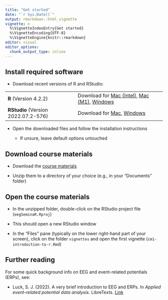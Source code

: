 ```yaml
---
title: "Get started"
date: "`r Sys.Date()`"
output: rmarkdown::html_vignette
vignette: >
  %\VignetteIndexEntry{Get started}
  %\VignetteEncoding{UTF-8}
  %\VignetteEngine{knitr::rmarkdown}
editor: visual
editor_options:
  chunk_output_type: inline
---
```


## Install required software

-   Download recent versions of R and RStudio:

|                                     |                                                                                                                                                                                                                                              |
|--------------------------------|----------------------------------------|
| **R** (Version 4.2.2)               | Download for [Mac (Intel)](https://cran.rstudio.com/bin/macosx/base/R-4.2.2.pkg), [Mac (M1)](https://cran.rstudio.com/bin/macosx/big-sur-arm64/base/R-4.2.2-arm64.pkg), [Windows](https://cran.rstudio.com/bin/windows/base/R-4.2.2-win.exe) |
| **RStudio** (Version 2022.07.2-576) | Download for [Mac](https://download1.rstudio.org/desktop/macos/RStudio-2022.07.2-576.dmg), [Windows](https://download1.rstudio.org/desktop/windows/RStudio-2022.07.2-576.exe)                                                                |

-   Open the downloaded files and follow the installation instructions

    -   If unsure, leave default options untouched

## Download course materials

-   Download the [course materials](https://github.com/alexenge/eegSeminaR/archive/refs/heads/main.zip)

-   Unzip them to a directory of your choice (e.g., in your "Documents" folder)

## Open the course materials

-   In the unzipped folder, double-click on the RStudio project file (`eegSeminaR.Rproj`)

-   This should open a new RStudio window

-   In the "Files" pane (typically on the lower right-hand part of your screen), click on the folder `vignettes` and open the first vignette (`cm1-introduction-to-r.Rmd`)

## Further reading

For some quick background info on EEG and event-related potentials (ERPs), see:

-   Luck, S. J. (2022). A very brief introduction to EEG and ERPs. In *Applied event-related potential data analysis*. LibreTexts. [Link](https://socialsci.libretexts.org/Bookshelves/Psychology/Book%3A_Applied_Event-Related_Potential_Data_Analysis_(Luck)/12%3A_Appendix_1%3A_A_Very_Brief_Introduction_to_EEG_and_ERPs)
